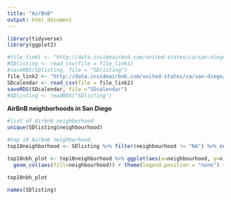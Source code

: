 ```yaml
---
title: "AirBnB"
output: html_document
---
```

```r
library(tidyverse)
library(ggplot2)
```

```r
#file_link1 <- "http://data.insideairbnb.com/united-states/ca/san-diego/2019-11-21/data/listings.csv.gz"
#SDlisting <- read_csv(file = file_link1)
#saveRDS(SDlisting, file = "SDlisting")
file_link2 <- "http://data.insideairbnb.com/united-states/ca/san-diego/2019-11-21/data/calendar.csv.gz"
SDcalendar <- read_csv(file = file_link2)
saveRDS(SDcalendar, file ="SDcalendar")
#SDlisting <- readRDS("SDlisting")
```

**AirBnB neighborhoods in San Diego**
```r
#list of Airbnb neighborhood
unique(SDlisting$neighbourhood)

#top 10 Airbnb neighborhood
top10neighborhood <- SDlisting %>% filter(neighbourhood != "NA") %>% count(neighbourhood) %>% arrange(desc(n)) %>% slice(1:10) 

top10nbh_plot <- top10neighborhood %>% ggplot(aes(x=neighbourhood, y=n)) + coord_flip() + 
  geom_col(aes(fill=neighbourhood)) + theme(legend.position = "none") + ggtitle( "Top 10 AirBnB neighborhoods in San Diego")

top10nbh_plot
```

```r
names(SDlisting)
```

